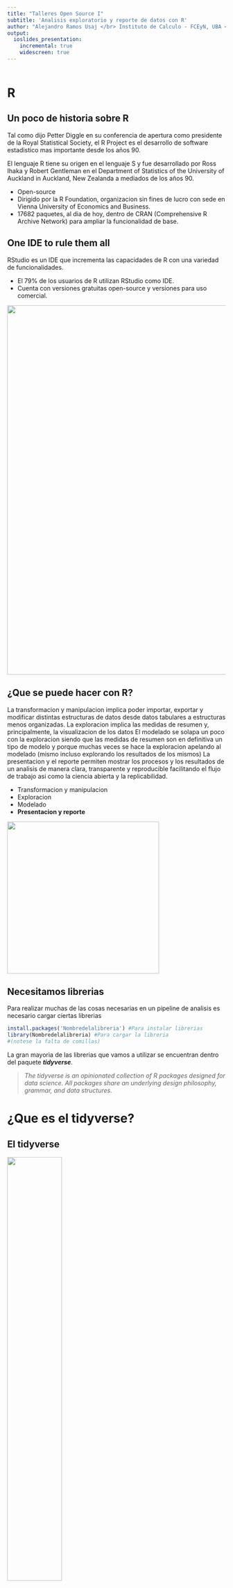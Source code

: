 ```yaml
---
title: "Talleres Open Source I"
subtitle: 'Analisis exploratorio y reporte de datos con R'
author: "Alejandro Ramos Usaj </br> Instituto de Calculo - FCEyN, UBA </br> aler.usaj@gmail.com"
output: 
  ioslides_presentation:
    incremental: true
    widescreen: true
---
```


```r
```

# R

## Un poco de historia sobre R

<div class="notes">
Tal como dijo Petter Diggle en su conferencia de apertura como presidente de la Royal Statistical Society, el R Project es el desarrollo de software estadistico mas importante desde los años 90. 
</div>

El lenguaje R tiene su origen en el lenguaje S y fue desarrollado por Ross Ihaka y Robert Gentleman en el Department of Statistics of the University of Auckland in Auckland, New Zealanda a mediados de los años 90. 

- Open-source
- Dirigido por la R Foundation, organizacion sin fines de lucro con sede en Vienna University of Economics and Business. 
- 17682 paquetes, al dia de hoy, dentro de CRAN (Comprehensive R Archive Network) para ampliar la funcionalidad de base.

## One IDE to rule them all

RStudio es un IDE que incrementa las capacidades de R con una variedad de funcionalidades.

- El 79% de los usuarios de R utilizan RStudio como IDE. 
- Cuenta con versiones gratuitas open-source y versiones para uso comercial. 

<div class=centered><img src='imgs/rstudio.jpg' width = 850/></div>

## ¿Que se puede hacer con R?

<div class="notes">
La transformacion y manipulacion implica poder importar, exportar y modificar distintas estructuras de datos desde datos tabulares a estructuras menos organizadas.
La exploracion implica las medidas de resumen y, principalmente, la visualizacion de los datos
El modelado se solapa un poco con la exploracion siendo que las medidas de resumen son en definitiva un tipo de modelo y porque muchas veces se hace la exploracion apelando al modelado (mismo incluso explorando los resultados de los mismos)
La presentacion y el reporte permiten mostrar los procesos y los resultados de un analisis de manera clara, transparente y reproducible facilitando el flujo de trabajo asi como la ciencia abierta y la replicabilidad.
</div>

- Transformacion y manipulacion
- Exploracion
- Modelado
- **Presentacion y reporte**

<div class=centered><img src='imgs/r-use.png' height=350/></div>

## Necesitamos librerias {.build}

Para realizar muchas de las cosas necesarias en un pipeline de analisis es necesario cargar ciertas librerias
```r
install.packages('Nombredelalibreria') #Para instalar librerias
library(Nombredelalibreria) #Para cargar la libreria 
#(notese la falta de comillas)
```

La gran mayoria de las librerias que vamos a utilizar se encuentran dentro del paquete **_tidyverse_**.

> _The tidyverse is an opinionated collection of R packages designed for data science. All packages share an underlying design philosophy, grammar, and data structures._

# ¿Que es el tidyverse?

## El tidyverse {.flexbox .vcenter}

<div class='centered'><img src='imgs/tidyverse.png' width='50%'/></div>

## El pipeline de analisis {data-background=imgs/data-science.png}

## Importar datos {data-background=imgs/data-science-wrangle.png}


## Librerias para importar {.flexbox .vcenter}
Las librerias mas utiles para importar datos son readr y readxl, siendo esta ultima creada particularmente para archivos de Excel

<div class='centered'>
<img src='imgs/logo.png' />
<img src='imgs/readxl.png' />
</div>

## Funciones para importar

Hay una variedad de funciones para importar siguiendo todas un formato del estilo
```r
read_formatodearchivo('File/Path') 

  #Por Ejemplo
read_csv() #Para leer CSV
read_tsv() #Para leer archivos separados por Tabs
read_delim() #Para definir la delimitacion entre los elementos
#Para leer excel
read_xls() 
read_xlsx()
```

## Funciones para exportar

Las funciones para guardar una base de datos desde R sigue una logica similar a la importacion y utilizan las mismas librerias
```r
write_formatodearchivo('File/Path')

write_csv()
write_tsv()
write_delim()
```

## Un dataset tidy

Tres reglas interrelacionadas:

- Cada variable tiene su propia columna
- Cada observacion tiene su propia fila
- Cada valor tiene su propia celda

<div><img src='imgs/tidy-1.png' width='95%' height='95%' /></div>

## Generando o rompiendo un dataset tidy

Hay ocasiones en las cuales es necesario modificar la estructura de un dataset

```r
pivot_longer() 
```

<div><img src='imgs/tidy-2.png' width='95%' height='95%' /></div>

## Generando o rompiendo un dataset tidy

Podemos pasar facilmente de un formato *long* a un formato *wide*

```r
pivot_wider()
```

<div><img src='imgs/tidy-3.png' width='95%' height='95%' /></div>

## Proximo paso

<div><img src='imgs/data-science-explore.png' width='95%' height='95%' /></div>

## Transformaciones

<div><img src='imgs/dplyr.png' width='95%' height='95%' /></div>

# Graficos, un capitulo aparte

## Haciendo graficos {.flexbox .vcenter}

<div class="notes">
ggplo2 es el paquete mas usado regularmente por los usuarios de R.
</div>

<div class='centered'><img src='imgs/ggplot2.png' /></div>

## Grammar of graphics

<div class='centered'><img src='imgs/ggplot-3.png' />

Constituye la base del uso de ggplot y librerias asociadas.
</div>

## Data

```r
library(ggplot2)
### <b>
ggplot(data = pressure)
### </b>
```

## Aesthetics
```r
ggplot(data = pressure, 
       ### <b> 
       mapping = aes(x = temperature, y = pressure)) ###</b>
```

## Geomas
```r
ggplot(data = pressure, mapping = aes(x = temperature, y = pressure)) +
  ### <b>
  geom_point()
  ### </b>
```

## Geomas diferentes
```r
ggplot(data = pressure, mapping = aes(x = temperature, y = pressure)) +
  ### <b>
  geom_line()
  ###</b>

ggplot(data = pressure, mapping = aes(x = temperature, y = pressure)) +
  ### <b>
  geom_step()
  ### </b>
```

## Combinacion de geomas
```r
ggplot(data = pressure, mapping = aes(x = temperature, y = pressure)) +
  ###<b>
  geom_point() +
  geom_line()
  ###</b>
```

## Extendiendo ggplot: GGally

La funcion `ggpairs()` del paquete *GGally* es muy util para la visualizacion de datos multivariados.

```r
GGally::ggpairs(iris)
```

## Extendiendo ggplot: ggpubr

El paquete ggpubr posee diversas funcionalidades utiles en graficos aptos para presentacion en el mundo academico.

```r
data("ToothGrowth")
df <- ToothGrowth
p <- ggpubr::ggboxplot(df, x = "dose", y = "len",
                color = "dose", palette =c("#00AFBB", "#E7B800", "#FC4E07"),
                add = "jitter", shape = "dose")
my_comparisons <- list( c("0.5", "1"), c("1", "2"), c("0.5", "2") )
p + ggpubr::stat_compare_means(comparisons = my_comparisons) + 
  ggpubr::stat_compare_means(label.y = 50)                   
```

## Haciendolo interactivo: plotly

La libreria plotly permite convertir graficos de ggplot en graficos interactivos

```r
plotly::ggplotly(
  ggplot2::qplot(iris$Sepal.Length, iris$Sepal.Width)  
)
```

## Recursos complementarios {.flexbox .vcenter}

<div class='centered'>
<a href=https://es.r4ds.hadley.nz//><img  src='imgs/r-for-data-science.png' width = '66%'>
</img></a></div>
